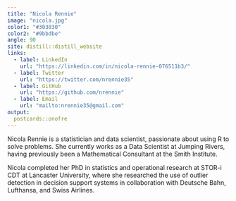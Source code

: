 ```yaml
---
title: "Nicola Rennie"
image: "nicola.jpg"
color1: "#303030"
color2: "#9bbdbe"
angle: 90
site: distill::distill_website
links:
  - label: LinkedIn
    url: "https://linkedin.com/in/nicola-rennie-076511b3/"
  - label: Twitter
    url: "https://twitter.com/nrennie35"
  - label: GitHub
    url: "https://github.com/nrennie"
  - label: Email
    url: "mailto:nrennie35@gmail.com"
output:
  postcards::onofre
---
```

 
Nicola Rennie is a statistician and data scientist, passionate about using R to solve problems. She currently works as a Data Scientist at Jumping Rivers, having previously been a Mathematical Consultant at the Smith Institute. 

Nicola completed her PhD in statistics and operational research at STOR-i CDT at Lancaster University, where she researched the use of outlier detection in decision support systems in collaboration with Deutsche Bahn, Lufthansa, and Swiss Airlines.


